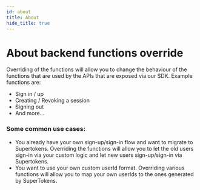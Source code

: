```yaml
---
id: about
title: About
hide_title: true
---
```


<!-- COPY DOCS -->
<!-- ./thirdpartyemailpassword/advanced-customizations/backend-functions-override/about.mdx -->

# About backend functions override

Overriding of the functions will allow you to change the behaviour of the functions that are used by the APIs that are exposed via our SDK. Example functions are:
- Sign in / up
- Creating / Revoking a session
- Signing out
- And more...

### Some common use cases:
- You already have your own sign-up/sign-in flow and want to migrate to Supertokens. Overriding the functions will allow you to let the old users sign-in via your custom logic and let new users sign-up/sign-in via Supertokens.
- You want to use your own custom userId format. Overriding various functions will allow you to map your own userIds to the ones generated by SuperTokens.

